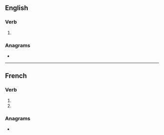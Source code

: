 {{also|certifiés}}
==English==

===Verb===
{{head|en|verb form}}

# {{en-third-person singular of|certify}}

===Anagrams===
* {{anagrams|en|rectifies}}

----

==French==

===Verb===
{{head|fr|verb form}}

# {{inflection of|certifier||2|s|pres|indc|lang=fr}}
# {{inflection of|certifier||2|s|pres|subj|lang=fr}}

===Anagrams===
* {{l|fr|rectifies}}